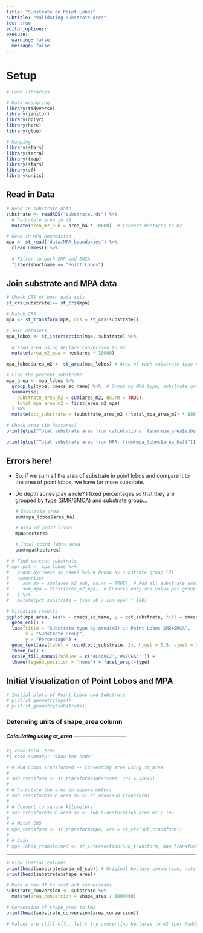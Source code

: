 ```yaml
---
title: "Substrate on Point Lobos"
subtitle: "Validating Substrate Area"
toc: true
editor_options: 
execute: 
  warning: false
  message: false
---
```


# Setup

```r
# Load libraries

# Data wrangling
library(tidyverse)
library(janitor)
library(dplyr)
library(here)
library(glue)

# Mapping
library(stars)
library(terra)
library(tmap)
library(stars)
library(sf)
library(units)
```

## Read in Data

```r
# Read in substrate data
substrate <- readRDS("substrate.rds") %>%
  # Calculate area in m2
  mutate(area_m2_sub = area_ha * 10000)  # Convert hectares to m2
```

```r
# Read in MPA boundaries
mpa <- st_read('data/MPA_boundaries') %>%
  clean_names() %>%
  
  # Filter to both SMR and SMCA
  filter(shortname == "Point Lobos")
```

## Join substrate and MPA data

```r
# Check CRS of both data sets
st_crs(substrate)== st_crs(mpa)

# Match CRS
mpa <- st_transform(mpa, crs = st_crs(substrate))

# Join datasets
mpa_lobos <- st_intersection(mpa, substrate) %>%
  
  # Find area using hectare conversion to m2
  mutate(area_m2_mpa = hectares * 10000)
```

```r
mpa_lobos$area_m2 <- st_area(mpa_lobos) # Area of each substrate type polygon
```

```r
# Find the percent substrate 
mpa_area <- mpa_lobos %>%
  group_by(type, cmecs_sc_name) %>%  # Group by MPA type, substrate group
  summarise(
    substrate_area_m2 = sum(area_m2, na.rm = TRUE),  
    total_mpa_area_m2 = first(area_m2_mpa)  
  ) %>%
  mutate(pct_substrate = (substrate_area_m2 / total_mpa_area_m2) * 100)  

# Check area (in hectares)
print(glue("Total substrate area from calculations: {sum(mpa_area$substrate_area_m2, na.rm = TRUE) / 10000} hectares"))

print(glue("Total substrate area from MPA: {sum(mpa_lobos$area_ha)}"))
```

## Errors here!

-   So, if we sum all the area of substrate in point lobos and compare it to the area of point lobos, we have far more substrate.

-   Do depth zones play a role? I fixed percentages so that they are grouped by type (SMR/SMCA) and substrate group...

    ```r
    # Substrate area
    sum(mpa_lobos$area_ha)

    # Area of point lobos
    mpa$hectares

    # Total point lobos area
    sum(mpa$hectares)
    ```

```r
# # Find percent substrate
# mpa_pct <- mpa_lobos %>%
#   group_by(cmecs_sc_name) %>% # Group by substrate group (2)
#   summarise(
#     sum_sb = sum(area_m2_sub, na.rm = TRUE), # Add all substrate area 
#     sum_mpa = first(area_m2_mpa)  # Ensures only one value per group
#   ) %>%
#   mutate(pct_substrate = (sum_sb / sum_mpa) * 100)

# Visualize results
ggplot(mpa_area, aes(x = cmecs_sc_name, y = pct_substrate, fill = cmecs_sc_name)) +
  geom_col() +
  labs(title = "Substrate type by Area(m2) in Point Lobos SMR+SMCA",
       x = "Substrate Group",
       y = "Percentage") +
  geom_text(aes(label = round(pct_substrate, 2), hjust = 0.5, vjust = 0.01)) +
  theme_bw() +
  scale_fill_manual(values = c('#C4A9C2','#A5CEA4' )) +
  theme(legend.position = 'none') + facet_wrap(~type)
```

## Initial Visualization of Point Lobos and MPA

```r
# Initial plots of Point Lobos and Substrate
# plot(st_geometry(mpa))
# plot(st_geometry(substrate))
```

### Determing units of shape_area column

##### Calculating using st_area ------------------------------

```r
#| code-fold: true
#| code-summary: "Show the code"

# # MPA Lobos Transformed -- Converting area using st_area
# 
# sub_transform <- st_transform(substrate, crs = 32610)  
# 
# # Calculate the area in square meters
# sub_transform$sub_area_m2 <- st_area(sub_transform)
# 
# # Convert to square kilometers
# sub_transform$sub_area_m2 <- sub_transform$sub_area_m2 / 1e6
# 
# # Match CRS
# mpa_transform <- st_transform(mpa, crs = st_crs(sub_transform))
# 
# # Join
# mpa_lobos_transformed <- st_intersection(sub_transform, mpa_transform) 
```

------------------------------------------------------------------------

```r
# View initial columns
print(head(substrate$area_m2_sub)) # Original hectare conversion, note this is in m2 and not km2
print(head(substrate$shape_area))
```

```r
# Make a new df to test out conversions
substrate_conversion <- substrate %>%
  mutate(area_conversion = shape_area / 1000000)

# Conversion of shape_area to km2
print(head(substrate_conversion$area_conversion))

# Values are still off...let's try converting hectares to m2 (per Maddy's check online)
```
